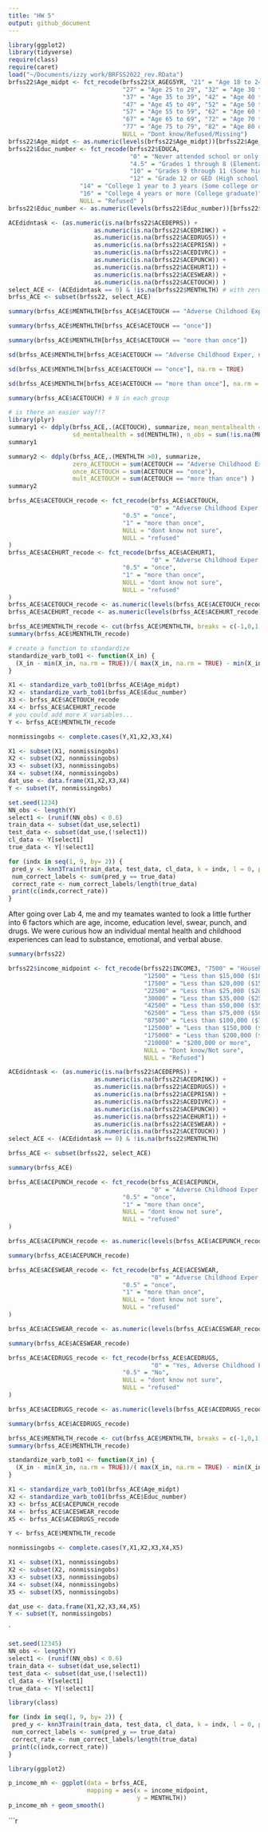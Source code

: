 ```yaml
---
title: "HW 5"
output: github_document
---
```

```r
library(ggplot2)
library(tidyverse)
require(class)
require(caret)
load("~/Documents/izzy work/BRFSS2022_rev.RData")
brfss22$Age_midpt <- fct_recode(brfss22$X_AGEG5YR, "21" = "Age 18 to 24",
                                "27" = "Age 25 to 29", "32" = "Age 30 to 34",
                                "37" = "Age 35 to 39", "42" = "Age 40 to 44",
                                "47" = "Age 45 to 49", "52" = "Age 50 to 54",
                                "57" = "Age 55 to 59", "62" = "Age 60 to 64",
                                "67" = "Age 65 to 69", "72" = "Age 70 to 74",
                                "77" = "Age 75 to 79", "82" = "Age 80 or older",
                                NULL = "Dont know/Refused/Missing")
brfss22$Age_midpt <- as.numeric(levels(brfss22$Age_midpt))[brfss22$Age_midpt]
brfss22$Educ_number <- fct_recode(brfss22$EDUCA, 
                                  "0" = "Never attended school or only kindergarten", 
                                  "4.5" = "Grades 1 through 8 (Elementary)",
                                  "10" = "Grades 9 through 11 (Some high school)",
                                  "12" = "Grade 12 or GED (High school graduate)",
                    "14" = "College 1 year to 3 years (Some college or technical school)",
                    "16" = "College 4 years or more (College graduate)",
                    NULL = "Refused" )
brfss22$Educ_number <- as.numeric(levels(brfss22$Educ_number))[brfss22$Educ_number]

ACEdidntask <- (as.numeric(is.na(brfss22$ACEDEPRS)) + 
                        as.numeric(is.na(brfss22$ACEDRINK)) +
                        as.numeric(is.na(brfss22$ACEDRUGS)) +
                        as.numeric(is.na(brfss22$ACEPRISN)) +
                        as.numeric(is.na(brfss22$ACEDIVRC)) +
                        as.numeric(is.na(brfss22$ACEPUNCH)) +
                        as.numeric(is.na(brfss22$ACEHURT1)) +
                        as.numeric(is.na(brfss22$ACESWEAR)) +
                        as.numeric(is.na(brfss22$ACETOUCH)) )
select_ACE <- (ACEdidntask == 0) & !is.na(brfss22$MENTHLTH) # with zero missing values for any of ACE questions and not missing MENTLHLTH
brfss_ACE <- subset(brfss22, select_ACE)
```
```r
summary(brfss_ACE$MENTHLTH[brfss_ACE$ACETOUCH == "Adverse Childhood Exper, never:  How often did anyone at least 5 years older than you or an adult, ever touch you sexually"])
```
```r
summary(brfss_ACE$MENTHLTH[brfss_ACE$ACETOUCH == "once"])
```
```r
summary(brfss_ACE$MENTHLTH[brfss_ACE$ACETOUCH == "more than once"])
```
```r
sd(brfss_ACE$MENTHLTH[brfss_ACE$ACETOUCH == "Adverse Childhood Exper, never:  How often did anyone at least 5 years older than you or an adult, ever touch you sexually"], na.rm = TRUE)
```
```r
sd(brfss_ACE$MENTHLTH[brfss_ACE$ACETOUCH == "once"], na.rm = TRUE)
```
```r
sd(brfss_ACE$MENTHLTH[brfss_ACE$ACETOUCH == "more than once"], na.rm = TRUE)
```
```r
summary(brfss_ACE$ACETOUCH) # N in each group
```
```r
# is there an easier way?!?
library(plyr)
summary1 <- ddply(brfss_ACE,.(ACETOUCH), summarize, mean_mentalhealth = mean(MENTHLTH), 
                  sd_mentalhealth = sd(MENTHLTH), n_obs = sum(!is.na(MENTHLTH)) )
summary1
```
```r
summary2 <- ddply(brfss_ACE,.(MENTHLTH >0), summarize, 
                  zero_ACETOUCH = sum(ACETOUCH == "Adverse Childhood Exper, never:  How often did anyone at least 5 years older than you or an adult, ever touch you sexually"), 
                  once_ACETOUCH = sum(ACETOUCH == "once"), 
                  mult_ACETOUCH = sum(ACETOUCH == "more than once") )
summary2
```
```r
brfss_ACE$ACETOUCH_recode <- fct_recode(brfss_ACE$ACETOUCH, 
                                        "0" = "Adverse Childhood Exper, never:  How often did anyone at least 5 years older than you or an adult, ever touch you sexually",
                                "0.5" = "once", 
                                "1" = "more than once",
                                NULL = "dont know not sure",
                                NULL = "refused"
)
brfss_ACE$ACEHURT_recode <- fct_recode(brfss_ACE$ACEHURT1, 
                                        "0" = "Adverse Childhood Exper, never: Not including spanking, (before age 18), how often did a parent or adult in your home ever hit, beat, kick, or physically hurt you in any way",
                                "0.5" = "once", 
                                "1" = "more than once",
                                NULL = "dont know not sure",
                                NULL = "refused"
)
brfss_ACE$ACETOUCH_recode <- as.numeric(levels(brfss_ACE$ACETOUCH_recode))[brfss_ACE$ACETOUCH_recode]
brfss_ACE$ACEHURT_recode <- as.numeric(levels(brfss_ACE$ACEHURT_recode))[brfss_ACE$ACEHURT_recode]

brfss_ACE$MENTHLTH_recode <- cut(brfss_ACE$MENTHLTH, breaks = c(-1,0,1,5,10,15,31))
summary(brfss_ACE$MENTHLTH_recode)
```
```r
# create a function to standardize
standardize_varb_to01 <- function(X_in) {
  (X_in - min(X_in, na.rm = TRUE))/( max(X_in, na.rm = TRUE) - min(X_in, na.rm = TRUE)  )
}
```
```r
X1 <- standardize_varb_to01(brfss_ACE$Age_midpt)
X2 <- standardize_varb_to01(brfss_ACE$Educ_number)
X3 <- brfss_ACE$ACETOUCH_recode
X4 <- brfss_ACE$ACEHURT_recode
# you could add more X variables...
Y <- brfss_ACE$MENTHLTH_recode

nonmissingobs <- complete.cases(Y,X1,X2,X3,X4)

X1 <- subset(X1, nonmissingobs)
X2 <- subset(X2, nonmissingobs)
X3 <- subset(X3, nonmissingobs)
X4 <- subset(X4, nonmissingobs)
dat_use <- data.frame(X1,X2,X3,X4)
Y <- subset(Y, nonmissingobs)
```
```r
set.seed(1234)
NN_obs <- length(Y)
select1 <- (runif(NN_obs) < 0.6)
train_data <- subset(dat_use,select1)
test_data <- subset(dat_use,(!select1))
cl_data <- Y[select1]
true_data <- Y[!select1]
```
```r
for (indx in seq(1, 9, by= 2)) {
 pred_y <- knn3Train(train_data, test_data, cl_data, k = indx, l = 0, prob = FALSE, use.all = TRUE)
 num_correct_labels <- sum(pred_y == true_data)
 correct_rate <- num_correct_labels/length(true_data)
 print(c(indx,correct_rate))
}
```
After going over Lab 4, me and my teamates wanted to look a little further into 6 factors which are age, income, education level, swear, punch, and drugs. We were curious how an individual mental health and childhood experiences can lead to substance, emotional, and verbal abuse.  
```r
summary(brfss22)
```
```r
brfss22$income_midpoint <- fct_recode(brfss22$INCOME3, "7500" = "Household income less than $10,000",
                                      "12500" = "Less than $15,000 ($10,000 to less than $15,000)",
                                      "17500" = "Less than $20,000 ($15,000 to less than $20,000) ", 
                                      "22500" = "Less than $25,000 ($20,000 to less than $25,000) ",
                                      "30000" = "Less than $35,000 ($25,000 to less than $35,000) ",
                                      "42500" = "Less than $50,000 ($35,000 to less than $50,000) ",
                                      "62500" = "Less than $75,000 ($50,000 to less than $75,000)",
                                      "87500" = "Less than $100,000 ($75,000 to less than $100,000)",
                                      "125000" = "Less than $150,000 ($100,000 to less than $150,000)",
                                      "175000" = "Less than $200,000 ($150,000 to less than $200,000)",
                                      "210000" = "$200,000 or more",
                                      NULL = "Dont know/Not sure",
                                      NULL = "Refused")
```
```r
ACEdidntask <- (as.numeric(is.na(brfss22$ACEDEPRS)) + 
                        as.numeric(is.na(brfss22$ACEDRINK)) +
                        as.numeric(is.na(brfss22$ACEDRUGS)) +
                        as.numeric(is.na(brfss22$ACEPRISN)) +
                        as.numeric(is.na(brfss22$ACEDIVRC)) +
                        as.numeric(is.na(brfss22$ACEPUNCH)) +
                        as.numeric(is.na(brfss22$ACEHURT1)) +
                        as.numeric(is.na(brfss22$ACESWEAR)) +
                        as.numeric(is.na(brfss22$ACETOUCH)) )
select_ACE <- (ACEdidntask == 0) & !is.na(brfss22$MENTHLTH) 

brfss_ACE <- subset(brfss22, select_ACE)
```
```r
summary(brfss_ACE)
```
```r
brfss_ACE$ACEPUNCH_recode <- fct_recode(brfss_ACE$ACEPUNCH, 
                                        "0" = "Adverse Childhood Exper, never: How often did your parents or adults in your home ever slap, hit, kick, punch or beat each other up",
                                "0.5" = "once", 
                                "1" = "more than once",
                                NULL = "dont know not sure",
                                NULL = "refused"
)

brfss_ACE$ACEPUNCH_recode <- as.numeric(levels(brfss_ACE$ACEPUNCH_recode))[brfss_ACE$ACEPUNCH_recode]
```
```r
summary(brfss_ACE$ACEPUNCH_recode)
```
```r
brfss_ACE$ACESWEAR_recode <- fct_recode(brfss_ACE$ACESWEAR, 
                                        "0" = "Adverse Childhood Exper, never: How often did a parent or adult in your home ever swear at you, insult you, or put you down",
                                "0.5" = "once", 
                                "1" = "more than once",
                                NULL = "dont know not sure",
                                NULL = "refused"
)

brfss_ACE$ACESWEAR_recode <- as.numeric(levels(brfss_ACE$ACESWEAR_recode))[brfss_ACE$ACESWEAR_recode]
```
```r
summary(brfss_ACE$ACESWEAR_recode)
```
```r
brfss_ACE$ACEDRUGS_recode <- fct_recode(brfss_ACE$ACEDRUGS, 
                                        "0" = "Yes, Adverse Childhood Exper, lived with someone who used illegal street drugs or who abused prescription medications",
                                "0.5" = "No", 
                                NULL = "dont know not sure",
                                NULL = "refused"
)

brfss_ACE$ACEDRUGS_recode <- as.numeric(levels(brfss_ACE$ACEDRUGS_recode))[brfss_ACE$ACEDRUGS_recode]
```
```r
summary(brfss_ACE$ACEDRUGS_recode)
```
```r
brfss_ACE$MENTHLTH_recode <- cut(brfss_ACE$MENTHLTH, breaks = c(-1,0,1,5,10,15,31))
summary(brfss_ACE$MENTHLTH_recode)
```
```r
standardize_varb_to01 <- function(X_in) {
  (X_in - min(X_in, na.rm = TRUE))/( max(X_in, na.rm = TRUE) - min(X_in, na.rm = TRUE)  )
}
```
```r
X1 <- standardize_varb_to01(brfss_ACE$Age_midpt)
X2 <- standardize_varb_to01(brfss_ACE$Educ_number)
X3 <- brfss_ACE$ACEPUNCH_recode
X4 <- brfss_ACE$ACESWEAR_recode
X5 <- brfss_ACE$ACEDRUGS_recode

Y <- brfss_ACE$MENTHLTH_recode

nonmissingobs <- complete.cases(Y,X1,X2,X3,X4,X5)

X1 <- subset(X1, nonmissingobs)
X2 <- subset(X2, nonmissingobs)
X3 <- subset(X3, nonmissingobs)
X4 <- subset(X4, nonmissingobs)
X5 <- subset(X5, nonmissingobs)

dat_use <- data.frame(X1,X2,X3,X4,X5)
Y <- subset(Y, nonmissingobs)
```
`
```r
set.seed(12345)
NN_obs <- length(Y)
select1 <- (runif(NN_obs) < 0.6)
train_data <- subset(dat_use,select1)
test_data <- subset(dat_use,(!select1))
cl_data <- Y[select1]
true_data <- Y[!select1]
```
```r
library(class)

for (indx in seq(1, 9, by= 2)) {
 pred_y <- knn3Train(train_data, test_data, cl_data, k = indx, l = 0, prob = FALSE, use.all = TRUE)
 num_correct_labels <- sum(pred_y == true_data)
 correct_rate <- num_correct_labels/length(true_data)
 print(c(indx,correct_rate))
}
```
```r
library(ggplot2)

p_income_mh <- ggplot(data = brfss_ACE,
                      mapping = aes(x = income_midpoint,
                                    y = MENTHLTH))
p_income_mh + geom_smooth()
```
```r


